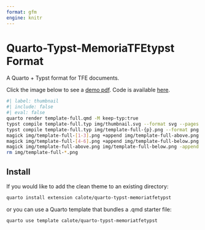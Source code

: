 ```yaml
---
format: gfm
engine: knitr
---
```


# Quarto-Typst-MemoriaTFEtypst Format

A Quarto + Typst format for TFE documents.


Click the image below to see a [demo pdf](https://github.com/calote/quarto-typst-memoriatfetypst/blob/main/template.pdf).
Code is available [here](https://github.com/calote/quarto-typst-memoriatfetypst/blob/main/template.qmd).


```bash
#| label: thumbnail
#| include: false
#| eval: false
quarto render template-full.qmd -M keep-typ:true 
typst compile template-full.typ img/thumbnail.svg --format svg --pages 1
typst compile template-full.typ img/template-full-{p}.png --format png --pages 1-6
magick img/template-full-[1-3].png +append img/template-full-above.png
magick img/template-full-[4-6].png +append img/template-full-below.png
magick img/template-full-above.png img/template-full-below.png -append img/template-full.png
rm img/template-full-*.png
```



## Install

If you would like to add the clean theme to an existing directory:

```.bash
quarto install extension calote/quarto-typst-memoriatfetypst
```

or you can use a Quarto template that bundles a .qmd starter file:

```.bash
quarto use template calote/quarto-typst-memoriatfetypst
```

